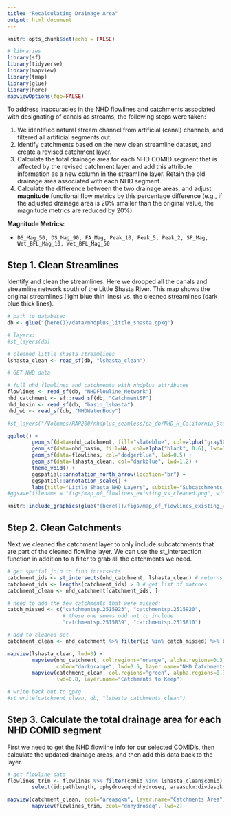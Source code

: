 ```yaml
---
title: "Recalculating Drainage Area"
output: html_document
---
```


```r
knitr::opts_chunk$set(echo = FALSE)

# libraries
library(sf)
library(tidyverse)
library(mapview)
library(tmap)
library(glue)
library(here)
mapviewOptions(fgb=FALSE)

```

To address inaccuracies in the NHD flowlines and catchments associated with designating of canals as streams, the following steps were taken:

 1. We identified natural stream channel from artificial (canal) channels, and filtered all artificial segments out.
 2. Identify catchments based on the new clean streamline dataset, and create a revised catchment layer.
 3. Calculate the total drainage area for each NHD COMID segment that is affected by the revised catchment layer and add this attribute information as a new column in the streamline layer. Retain the old drainage area associated with each NHD segment.
 4. Calculate the difference between the two drainage areas, and adjust **magnitude** functional flow metrics by this percentage difference (e.g., if the adjusted drainage area is 20% smaller than the original value, the magnitude metrics are reduced by 20%).

**Magnitude Metrics:**

 - `DS_Mag_50, DS_Mag_90, FA_Mag, Peak_10, Peak_5, Peak_2, SP_Mag, Wet_BFL_Mag_10, Wet_BFL_Mag_50`

## Step 1. Clean Streamlines

Identify and clean the streamlines. Here we dropped all the canals and streamline network south of the Little Shasta River. This map shows the original streamlines (light blue thin lines) vs. the cleaned streamlines (dark blue thick lines).

```r

# path to database:
db <- glue("{here()}/data/nhdplus_little_shasta.gpkg")

# layers:
#st_layers(db)

# cleaned little shasta streamlines
lshasta_clean <- read_sf(db, "lshasta_clean")

# GET NHD data

# full nhd flowlines and catchments with nhdplus attributes
flowlines <- read_sf(db, "NHDFlowline_Network")
nhd_catchment <- sf::read_sf(db, "CatchmentSP")
nhd_basin <- read_sf(db, "basin_lshasta")
nhd_wb <- read_sf(db, "NHDWaterBody")

#st_layers("/Volumes/RAP200/nhdplus_seamless/ca_db/NHD_H_California_State_GDB.gdb")

```

```r

ggplot() + 
        geom_sf(data=nhd_catchment, fill="slateblue", col=alpha("gray50", 0.5), lwd=0.2, alpha=0.25) +
        geom_sf(data=nhd_basin, fill=NA, col=alpha("black", 0.6), lwd=1.2) +
        geom_sf(data=flowlines, col="dodgerblue", lwd=0.5) +
        geom_sf(data=lshasta_clean, col="darkblue", lwd=1.2) +
        theme_void() +
        ggspatial::annotation_north_arrow(location="br") +
        ggspatial::annotation_scale() +
        labs(title="Little Shasta NHD Layers", subtitle="Subcatchments, original NHD flowlines (light blue), and cleaned NHD flowlines (darkblue)")
#ggsave(filename = "figs/map_of_flowlines_existing_vs_cleaned.png", width = 8, height = 10, units="in", dpi=300)

```

```r

knitr::include_graphics(glue("{here()}/figs/map_of_flowlines_existing_vs_cleaned.png"))

```


## Step 2. Clean Catchments

Next we cleaned the catchment layer to only include subcatchments that are part of the cleaned flowline layer. We can use the st_intersection function in addition to a filter to grab all the catchments we need.

```r

# get spatial join to find intersects
catchment_ids <- st_intersects(nhd_catchment, lshasta_clean) # returns sgbp list
catchment_ids <- lengths(catchment_ids) > 0 # get list of matches
catchment_clean <- nhd_catchment[catchment_ids, ]

# need to add the few catchments that were missed:
catch_missed <- c("catchmentsp.2515923", "catchmentsp.2515920", 
                  # these one seems odd not to include
                  "catchmentsp.2515839", "catchmentsp.2515810")

# add to cleaned set
catchment_clean <- nhd_catchment %>% filter(id %in% catch_missed) %>% bind_rows(., catchment_clean)

mapview(lshasta_clean, lwd=3) + 
        mapview(nhd_catchment, col.regions="orange", alpha.regions=0.3, 
                color="darkorange", lwd=0.5, layer.name="NHD Catchments") +
        mapview(catchment_clean, col.regions="green", alpha.regions=0.3, 
                lwd=0.8, layer.name="Catchments to Keep")

# write back out to gpkg
#st_write(catchment_clean, db, "lshasta_catchments_clean")

```

## Step 3. Calculate the total drainage area for each NHD COMID segment

First we need to get the NHD flowline info for our selected COMID's, then calculate the updated drainage areas, and then add this data back to the layer.

```r
# get flowline data
flowlines_trim <- flowlines %>% filter(comid %in% lshasta_clean$comid) %>% 
        select(id:pathlength, uphydroseq:dnhydroseq, areasqkm:divdasqkm, hwnodesqkm, lakefract:surfarea)

mapview(catchment_clean, zcol="areasqkm", layer.name="Catchments Area") +
        mapview(flowlines_trim, zcol="dnhydroseq", lwd=2)


```

